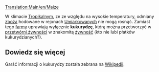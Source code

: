 [[Translation:Main/en/Maize]]
{{pl/Ładunek|name=Kukurydza
|image=Grain.png
|produced=[[Main/pl/Farma|Farma]]
|accepted=[[Main/pl/Przetwórnia żywności|Przetwórnia żywności]]
}}

W klimacie [[Main/en/Klimat/Pl#Tropikalny|Tropikalny]]m, ze ze względu na wysokie temperatury, odmiany [[Main/pl/Zboże|zboża]] hodowane w rejonach [[Main/en/Klimat/Pl#Umiarkowany|Umiarkowany]]ch  nie mogą rosnąć. Zamiast tego [[Main/pl/Farma|farmy]] uprawiają wyłącznie '''kukurydzę''', którą można przetworzyć w [[Main/pl/Przetwórnia żywności|przetwórni żywności]] w znakomitą [[Main/pl/Żywność|żywność]] (kto nie lubi płatków kukurydzianych?).

==Dowiedz się więcej==
Garść informacji o kukurydzy została zebrana na [https://pl.wikipedia.org/wiki/Kukurydza_zwyczajna Wikipedii].

{{pl/Navbox Ładunek}}
